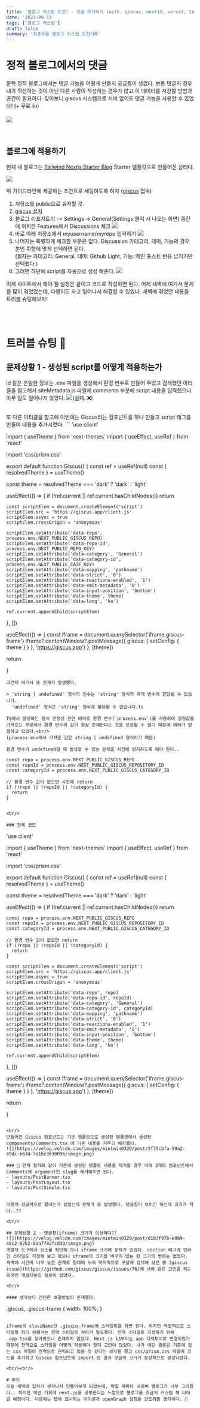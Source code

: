 ```yaml
---
title: '블로그 커스텀 도전! - 댓글 추가하기 (with. giscus, next13, vercel, tailwind)'
date: '2023-09-13'
tags: ['블로그 커스텀']
draft: false
summary: '좌충우돌 블로그 커스텀 도전기록'
---
```


# 정적 블로그에서의 댓글
문득 정적 블로그에서는 댓글 기능을 어떻게 만들지 궁금증이 생겼다. 보통 댓글의 경우 내가 작성하는 것이 아닌 다른 사람이 작성하는 경우가 많고 이 데이터를 저장할 방법과 공간이 필요하다. 찾아보니 giscus 시스템으로 서버 없이도 댓글 기능을 사용할 수 있었다! (+ 무료 👍)

![](https://velog.velcdn.com/images/mintmin0320/post/8e593166-46b5-45da-bac7-61d29fff2a1e/image.png)


<br/>

## 블로그에 적용하기
현재 내 블로그는 [Tailwind Nextjs Starter Blog](https://github.com/timlrx/tailwind-nextjs-starter-blog) Starter 템플릿으로 만들어진 상태다. 

![](https://velog.velcdn.com/images/mintmin0320/post/2a0054db-2758-4bee-ac0e-a919c976e7a7/image.png)

위 가이드라인에 제공하는 조건으로 세팅하도록 하자 ([giscus](https://giscus.app/ko) 접속)
1. 저장소를 public으로 유지할 것.
2. [giscus 설치](https://github.com/apps/giscus)
3. 블로그 리포지토리 -> Settings -> General(Settings 클릭 시 나오는 화면) 중간에 위치한 Features에서 Discussions 체크
![](https://velog.velcdn.com/images/mintmin0320/post/10e69f27-83d0-4cc4-ae76-8f09a1227fa8/image.png)
4. 바로 아래 저장소에서 myusername/myrepo 입력하기
![](https://velog.velcdn.com/images/mintmin0320/post/1121b7f5-07a7-4616-97c2-feb4841e6f8c/image.png)
5. 나머지는 특별하게 체크할 부분은 없다. Discussion 카테고리, 테마, 기능의 경우 본인 취향에 맞게 선택하면 된다.<br/>
(필자는 카테고리: General, 테마: Github Light, 기능: 메인 포스트 반응 남기기만 선택했다.)
6. 그러면 하단에 script를 자동으로 생성 해준다.
![](https://velog.velcdn.com/images/mintmin0320/post/db560673-09cb-406f-887a-3f97a5aaf059/image.png)

이제 사이트에서 해야 될 설정은 끝이고 코드로 작성하면 된다. 어제 새벽에 여기서 문제를 많이 겪었었는데, 다행히도 자고 일어나서 해결할 수 있었다. 새벽에 겪었던 내용을 트러블 슈팅해보자!

<br/><br/>

# 트러블 슈팅 🚀
## 문제상황 1 - 생성된 script를 어떻게 적용하는가
id 같은 은밀한 정보는 .env 파일을 생성해서 환경 변수로 만들어 주었고 검색했던 아티클을 참고해서 siteMetadata.js 파일에 comments 부분에 script 내용을 입력했으나 아무 일도 일어나지 않았다. 
![](https://velog.velcdn.com/images/mintmin0320/post/65cf56c5-b99c-476b-b026-3820f65e299d/image.png)(실패..❌)

<br/>
또 다른 아티클을 참고해 이번에는 Giscus라는 컴포넌트를 하나 만들고 script 태그를 만들어 내용을 추가시켰다. 
```
'use client'

import { useTheme } from 'next-themes'
import { useEffect, useRef } from 'react'

import 'css/prism.css'

export default function Giscus() {
  const ref = useRef<HTMLDivElement>(null)
  const { resolvedTheme } = useTheme()

  const theme = resolvedTheme === 'dark' ? 'dark' : 'light'

useEffect(() => {
    if (!ref.current || ref.current.hasChildNodes()) return

    const scriptElem = document.createElement('script')
    scriptElem.src = 'https://giscus.app/client.js'
    scriptElem.async = true
    scriptElem.crossOrigin = 'anonymous'

    scriptElem.setAttribute('data-repo', process.env.NEXT_PUBLIC_GISCUS_REPO)
    scriptElem.setAttribute('data-repo-id', process.env.NEXT_PUBLIC_REPO_KEY)
    scriptElem.setAttribute('data-category', 'General')
    scriptElem.setAttribute('data-category-id', process.env.NEXT_PUBLIC_CATE_KEY)
    scriptElem.setAttribute('data-mapping', 'pathname')
    scriptElem.setAttribute('data-strict', '0')
    scriptElem.setAttribute('data-reactions-enabled', '1')
    scriptElem.setAttribute('data-emit-metadata', '0')
    scriptElem.setAttribute('data-input-position', 'bottom')
    scriptElem.setAttribute('data-theme', theme)
    scriptElem.setAttribute('data-lang', 'ko')

    ref.current.appendChild(scriptElem)
  }, [])

  useEffect(() => {
    const iframe = document.querySelector<HTMLIFrameElement>('iframe.giscus-frame')
    iframe?.contentWindow?.postMessage({ giscus: { setConfig: { theme } } }, 'https://giscus.app')
  }, [theme])

  return <section ref={ref} />
}
```
그런데 여기서 또 문제가 발생했다.

> 'string | undefined' 형식의 인수는 'string' 형식의 매개 변수에 할당될 수 없습니다.
  'undefined' 형식은 'string' 형식에 할당할 수 없습니다.ts

TS에서 발생하는 형식 안정성 관련 에러로 환경 변수(`process.env`)를 사용하여 설정값을 가져오는 부분에서 환경 변수의 값이 항상 존재한다는 것을 보장할 수 없기 때문에 에러가 발생하고 있었다.<br/>
(process.env에서 가져온 값은 string | undefined 형식이기 때문)

환경 변수가 undefined일 때 발생할 수 있는 문제를 사전에 방지하도록 해야 한다..
```
    const repo = process.env.NEXT_PUBLIC_GISCUS_REPO
    const repoId = process.env.NEXT_PUBLIC_GISCUS_REPOSITORY_ID
    const categoryId = process.env.NEXT_PUBLIC_GISCUS_CATEGORY_ID

    // 환경 변수 값이 없으면 사전에 return
    if (!repo || !repoId || !categoryId) {
      return
    }
```

<br/>

### 전체 코드

```
'use client'

import { useTheme } from 'next-themes'
import { useEffect, useRef } from 'react'

import 'css/prism.css'

export default function Giscus() {
  const ref = useRef<HTMLDivElement>(null)
  const { resolvedTheme } = useTheme()

  const theme = resolvedTheme === 'dark' ? 'dark' : 'light'

  useEffect(() => {
    if (!ref.current || ref.current.hasChildNodes()) return

    const repo = process.env.NEXT_PUBLIC_GISCUS_REPO
    const repoId = process.env.NEXT_PUBLIC_GISCUS_REPOSITORY_ID
    const categoryId = process.env.NEXT_PUBLIC_GISCUS_CATEGORY_ID

    // 환경 변수 값이 없으면 return
    if (!repo || !repoId || !categoryId) {
      return
    }

    const scriptElem = document.createElement('script')
    scriptElem.src = 'https://giscus.app/client.js'
    scriptElem.async = true
    scriptElem.crossOrigin = 'anonymous'

    scriptElem.setAttribute('data-repo', repo)
    scriptElem.setAttribute('data-repo-id', repoId)
    scriptElem.setAttribute('data-category', 'General')
    scriptElem.setAttribute('data-category-id', categoryId)
    scriptElem.setAttribute('data-mapping', 'pathname')
    scriptElem.setAttribute('data-strict', '0')
    scriptElem.setAttribute('data-reactions-enabled', '1')
    scriptElem.setAttribute('data-emit-metadata', '0')
    scriptElem.setAttribute('data-input-position', 'bottom')
    scriptElem.setAttribute('data-theme', theme)
    scriptElem.setAttribute('data-lang', 'ko')

    ref.current.appendChild(scriptElem)
  }, [])

  useEffect(() => {
    const iframe = document.querySelector<HTMLIFrameElement>('iframe.giscus-frame')
    iframe?.contentWindow?.postMessage({ giscus: { setConfig: { theme } } }, 'https://giscus.app')
  }, [theme])

  return <section ref={ref} />
}
```

<br/>
만들어진 Giscus 컴포넌트는 기본 템플릿으로 생성된 템플릿에서 생성된 components/Comments.tsx 에 기존 내용을 지우고 배치했다. 
![](https://velog.velcdn.com/images/mintmin0320/post/2f75cbfa-59a2-49dc-b634-7e1bc3630096/image.png)

### 📌 만약 필자와 같이 기존에 생성된 템플릿 내용을 제거할 경우 아래 3개의 컴포넌트에서 Comments에 argument인 slug를 제거해주면 된다.
- layouts/PostBanner.tsx
- layouts/PostLayout.tsx
- layouts/PostSimple.tsx


이렇게 성공적으로 끝내는가 싶었는데 문제가 또 발생했다. 댓글창이 보이긴 하는데 크기가 작다..??

<br/>

## 문제상황 2 - 댓글창(iframe) 크기가 이상하다??
![](https://velog.velcdn.com/images/mintmin0320/post/d1b3f97b-e9b9-48c2-82b2-8aa7782fcd30/image.png)
개발자 도구에서 요소를 확인해 보니 iframe 크기에 문제가 있었다. section 태그에 인라인 스타일도 지정해 보고 했으나 iframe의 크기를 바꾸지 않는 한 크기의 변화는 없었다. 새벽에 시간이 너무 늦은 관계로 침대에 누워 마지막으로 구글에 검색해 보던 중 [giscus issue](https://github.com/giscus/giscus/issues/76)에 나와 같은 고민을 하는 외국인 개발자분의 질문이 있었다.

<br/>

#### 생각보다 간단한 해결방법이 존재했다.
```
.giscus, .giscus-frame {
    width: 100%;
}
```

iframe의 className인 .giscus-frame에 스타일링을 하면 된다. 하지만 직접적으로 스타일링 하기 위해서는 전역 스타일로 처리가 필요했다. 전역 스타일로 지정하기 위해 _app.tsx를 찾아봤으나 존재하지 않았다. Next.js 13부터는 app 디렉토리로 변경되었기 때문에 전역으로 스타일을 어떻게 적용해야 할지 고민이 많았다. 내가 내린 결론은 기존에 있는 css 파일이 전역으로 관리되고 있을 것 같다는 생각을 했고 css/prism.css 파일에 코드를 추가하고 Giscus 컴포넌트에 import 한 결과 댓글의 크기가 정상적으로 생성되었다.

<br/><br/>

# 후기
오늘 새벽에 갑자기 생각나서 만들어보게 되었는데, 막힐 때마다 네이버 벨로그가 너무 그리웠다.. 하지만 이번 기회에 next.js를 공부한다는 느낌으로 블로그를 조금씩 커스텀 해 나아갈 예정이다. 다음에는 탭에 표시되는 아이콘과 openGraph 설정을 건드려볼 생각이다. 🧐

